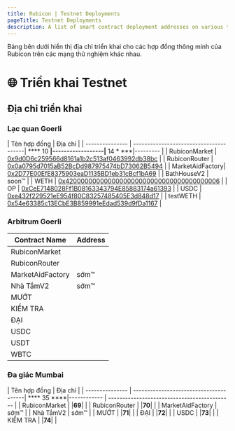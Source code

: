 ```yaml
---
title: Rubicon | Testnet Deployments
pageTitle: Testnet Deployments
description: A list of smart contract deployment addresses on various test networks.
---
```


Bảng bên dưới hiển thị địa chỉ triển khai cho các hợp đồng thông minh của Rubicon trên các mạng thử nghiệm khác nhau.

# 🌐 Triển khai Testnet

## Địa chỉ triển khai

### Lạc quan Goerli

| Tên hợp đồng | Địa chỉ |
| --------------- | ---------------------------------------| **** 10 ****|------------------|**** 14 * ***|--------- |
| RubiconMarket   | [0x9d0D6c259566d8161a1b2c513af0463992db38bc](https://goerli-optimism.etherscan.io/address/0x9d0D6c259566d8161a1b2c513af0463992db38bc) |
| RubiconRouter   | [0x0a0795d7015aB52BcDd987975474bD73062B5494](https://goerli-optimism.etherscan.io/address/0x0a0795d7015aB52BcDd987975474bD73062B5494) |
| MarketAidFactory| [0x2D77E00EfE8375903eaD1135BD1eb31cBcf1bA69](https://goerli-optimism.etherscan.io/address/0x2D77E00EfE8375903eaD1135BD1eb31cBcf1bA69) |
| BathHouseV2     | soon™                                                                         |
| WETH            | [0x4200000000000000000000000000000000000006](https://goerli-optimism.etherscan.io/address/0x4200000000000000000000000000000000000006) |
| OP              | [0xCeE7148028Ff1B08163343794E85883174a61393](https://goerli-optimism.etherscan.io/address/0xCeE7148028Ff1B08163343794E85883174a61393) |
| USDC            | [0xe432f229521eE954f80C83257485405E3d848d17](https://goerli-optimism.etherscan.io/address/0xe432f229521eE954f80C83257485405E3d848d17) |
| testWETH        | [0x54e63385c13ECbE3B859991eEdad539d9fDa1167](https://goerli-optimism.etherscan.io/address/0x54e63385c13ECbE3B859991eEdad539d9fDa1167) |


### Arbitrum Goerli

| Contract Name   | Address                                      |
| --------------- | -------------------------------------------- |
| RubiconMarket | |****52****| |
| RubiconRouter | |****53****| |
| MarketAidFactory | sớm™ |
| Nhà TắmV2 | sớm™ |
| MƯỚT | |****54****| |
| KIỂM TRA | |****55****| |
| ĐẠI | |****56****| |
| USDC | |****57****| |
| USDT | |****58****| |
| WBTC | |****59****| |


### Đa giác Mumbai

| Tên hợp đồng | Địa chỉ |
| --------------- | ---------------------------------------| **** 35 ****|------------ | -------------------------------------------- |
| RubiconMarket | |****69****| |
| RubiconRouter | |****70****| |
| MarketAidFactory | sớm™ |
| Nhà TắmV2 | sớm™ |
| MƯỚT | |****71****| |
| ĐẠI | |****72****| |
| USDC | |****73****| |
| KIỂM TRA | |****74****| |